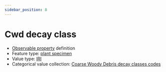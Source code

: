 ```yaml
---
sidebar_position: 8
---
```



# Cwd decay class

- [Observable property](/viewers/dawe-vocabs?uri=https://linked.data.gov.au/def/nrm/fa986148-e44a-4cd3-8ac3-17748eb013f3) definition
- Feature type: [plant specimen](http://linked.data.gov.au/def/tern-cv/2e122e23-881c-43fa-a921-a8745f016ceb)
- Value type: [IRI](https://w3id.org/tern/ontologies/tern/IRI)
- Categorical value collection: [Coarse Woody Debris decay classes codes](/viewers/dawe-vocabs?uri=https://linked.data.gov.au/def/nrm/b5180d8a-75b6-4bca-9413-0e507e910387)

<Example protocolModule="coarse-woody-debris-plot-measures" observableProperty="https://linked.data.gov.au/def/nrm/fa986148-e44a-4cd3-8ac3-17748eb013f3" />
